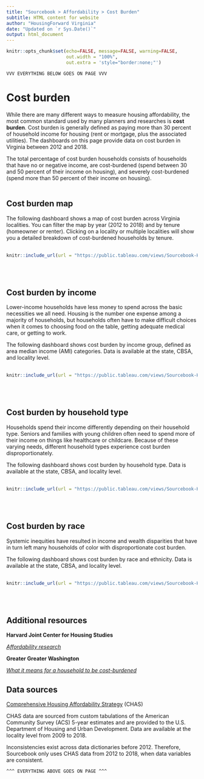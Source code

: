 ```yaml
---
title: "Sourcebook > Affordability > Cost Burden"
subtitle: HTML content for website
author: "HousingForward Virginia"
date: "Updated on `r Sys.Date()`"
output: html_document
---
```


```r
knitr::opts_chunk$set(echo=FALSE, message=FALSE, warning=FALSE,
                      out.width = "100%",
                      out.extra = 'style="border:none;"')
```

```
VVV EVERYTHING BELOW GOES ON PAGE VVV
```

# Cost burden

While there are many different ways to measure housing affordability, the most common standard used by many planners and researches is **cost burden**. Cost burden is generally defined as paying more than 30 percent of household income for housing (rent or mortgage, plus the associated utilities). The dashboards on this page provide data on cost burden in Virginia between 2012 and 2018.

The total percentage of cost burden households consists of households that have no or negative income, are cost-burdened (spend between 30 and 50 percent of their income on housing), and severely cost-burdened (spend
more than 50 percent of their income on housing).
<br>
<br>

## Cost burden map

The following dashboard shows a map of cost burden across Virginia localities. You can filter
the map by year (2012 to 2018) and by tenure (homeowner or renter). Clicking on a 
locality or multiple localities will show you a detailed breakdown of cost-burdened
households by tenure.
<br>
<br>

```r
knitr::include_url(url = "https://public.tableau.com/views/Sourcebook-Housingcostburdenmap/cb_map_chart_db?:showVizHome=no&:embed=true", height = "500px")
```

<br>
<br>

## Cost burden by income

Lower-income households have less money to spend across the basic necessities we all need. Housing is the
number one expense among a majority of households, but households often have to make difficult choices
when it comes to choosing food on the table, getting adequate medical care, or getting to work.

The following dashboard shows cost burden by income group, defined as area median income (AMI) categories. Data is available at the state, CBSA, and locality level.
<br>
<br>

```r
knitr::include_url(url = "https://public.tableau.com/views/Sourcebook-Housingcostburdenbyincome/Statewide?:showVizHome=no&:embed=true", height = "500px")
```

<br>
<br>

## Cost burden by household type

Households spend their income differently depending on their household type. Seniors and families
with young children often need to spend more of their income on things like healthcare or childcare.
Because of these varying needs, different household types experience cost burden disproportionately.

The following dashboard shows cost burden by household type. Data is available at the state, CBSA, and locality level.
<br>
<br>

```r
knitr::include_url(url = "https://public.tableau.com/views/Sourcebook-Housingcostburdenbyhouseholdtype/Statewide?:showVizHome=no&:embed=true", height = "500px")
```

<br>
<br>

## Cost burden by race

Systemic inequities have resulted in income and wealth disparities that have in turn left many households of color with disproportionate cost burden. 

The following dashboard shows cost burden by race and ethnicity. Data is available at the state, CBSA, and locality level.
<br>
<br>

```r
knitr::include_url(url = "https://public.tableau.com/views/Sourcebook-Housingcostburdenbyraceandethnicity/Statewide?:showVizHome=no&:embed=true", height = "500px")
```

<br>
<br>

## Additional resources

**Harvard Joint Center for Housing Studies**

[*Affordability research*](https://www.jchs.harvard.edu/research-areas/affordability)

**Greater Greater Washington**

[*What it means for a household to be cost-burdened*](https://ggwash.org/view/77638/housing-cost-burdens-explained_2)

## Data sources

[Comprehensive Housing Affordability Strategy](https://www.huduser.gov/portal/datasets/cp.html) (CHAS)

CHAS data are sourced from custom tabulations of the American Community Survey (ACS) 5-year estimates and are provided to the U.S. Department of Housing and Urban Development. Data are available at the locality level from 2009 to 2018.

Inconsistencies exist across data dictionaries before 2012. Therefore, Sourcebook only uses CHAS data from 2012 to 2018, when data variables are consistent.

```
^^^ EVERYTHING ABOVE GOES ON PAGE ^^^
```
